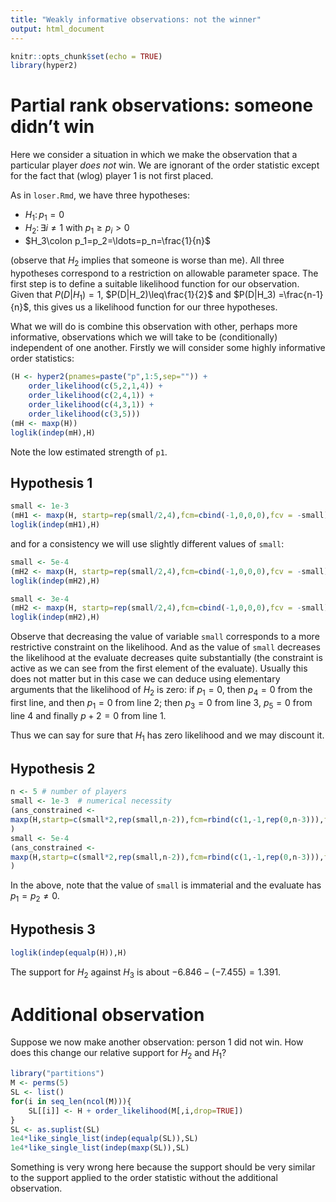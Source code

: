 ```yaml
---
title: "Weakly informative observations: not the winner"
output: html_document
---
```


```r
knitr::opts_chunk$set(echo = TRUE)
library(hyper2)
```


# Partial rank observations: someone didn't win


Here we consider a situation in which we make the observation that a
particular player *does not* win.  We are ignorant of the order
statistic except for the fact that (wlog) player 1 is not first
placed.

As in `loser.Rmd`, we have three hypotheses:

* $H_1\colon p_1=0$
* $H_2\colon\exists i\neq 1 \mbox{ with } p_1\geq p_i>0$
* $H_3\colon p_1=p_2=\ldots=p_n=\frac{1}{n}$

(observe that $H_2$ implies that someone is worse than me).  All three
hypotheses correspond to a restriction on allowable parameter space.
The first step is to define a suitable likelihood function for our
observation.  Given that $P(D|H_1)=1$, $P(D|H_2)\leq\frac{1}{2}$ and
$P(D|H_3) =\frac{n-1}{n}$, this gives us a likelihood function for our
three hypotheses.

What we will do is combine this observation with other, perhaps more
informative, observations which we will take to be (conditionally)
independent of one another.  Firstly we will consider some highly
informative order statistics:


```r
(H <- hyper2(pnames=paste("p",1:5,sep="")) +
    order_likelihood(c(5,2,1,4)) + 
    order_likelihood(c(2,4,1)) + 
    order_likelihood(c(4,3,1)) + 
    order_likelihood(c(3,5)))
(mH <- maxp(H))
loglik(indep(mH),H)
```

Note the low estimated strength of `p1`.

## Hypothesis 1

```r
small <- 1e-3
(mH1 <- maxp(H, startp=rep(small/2,4),fcm=cbind(-1,0,0,0),fcv = -small))
loglik(indep(mH1),H)
```

and for a consistency we will use slightly different values of `small`:

```r
small <- 5e-4
(mH2 <- maxp(H, startp=rep(small/2,4),fcm=cbind(-1,0,0,0),fcv = -small))
loglik(indep(mH2),H)
```

```r
small <- 3e-4
(mH2 <- maxp(H, startp=rep(small/2,4),fcm=cbind(-1,0,0,0),fcv = -small))
loglik(indep(mH2),H)
```

Observe that decreasing the value of variable `small` corresponds to a
more restrictive constraint on the likelihood.  And as the value of
`small` decreases the likelihood at the evaluate decreases quite
substantially (the constraint is active as we can see from the first
element of the evaluate).  Usually this does not matter but in this
case we can deduce using elementary arguments that the likelihood of
$H_2$ is zero: if $p_1=0$, then $p_4=0$ from the first line, and then
$p_1=0$ from line 2; then $p_3=0$ from line 3, $p_5=0$ from line 4 and
finally $p+2=0$ from line 1.


Thus we can say for sure that $H_1$ has zero likelihood and we may
discount it.

## Hypothesis 2

```r
n <- 5 # number of players
small <- 1e-3  # numerical necessity
(ans_constrained <-
maxp(H,startp=c(small*2,rep(small,n-2)),fcm=rbind(c(1,-1,rep(0,n-3))),fcv=0,give=TRUE)
)
small <- 5e-4
(ans_constrained <-
maxp(H,startp=c(small*2,rep(small,n-2)),fcm=rbind(c(1,-1,rep(0,n-3))),fcv=0,give=TRUE)
)
```

In the above, note that the value of `small` is immaterial and the
evaluate has $p_1=p_2\neq 0$.


## Hypothesis 3

```r
loglik(indep(equalp(H)),H)
```

The support for $H_2$ against $H_3$ is about $-6.846-(-7.455) = 1.391$.

# Additional observation

Suppose we now make another observation: person 1 did not win.  How
does this change our relative support for $H_2$ and $H_1$?

```r
library("partitions")
M <- perms(5)
SL <- list()
for(i in seq_len(ncol(M))){
	SL[[i]] <- H + order_likelihood(M[,i,drop=TRUE])
}
SL <- as.suplist(SL)
1e4*like_single_list(indep(equalp(SL)),SL)
1e4*like_single_list(indep(maxp(SL)),SL)
```

Something is very wrong here because the support should be very
similar to the support applied to the order statistic without the
additional observation.
